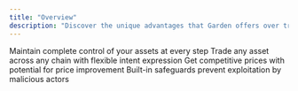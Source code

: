 ```yaml
---
title: "Overview"
description: "Discover the unique advantages that Garden offers over traditional bridge solutions."
---
```


<CardGroup cols={2}>
  <Card title="No custody risk" href="/home/fundamentals/benefits/no-custody-risk">
    Maintain complete control of your assets at every step
  </Card>
  <Card title="Broad chain coverage" href="/home/fundamentals/benefits/broad-chain-coverage">
    Trade any asset across any chain with flexible intent expression
  </Card>
  <Card title="Better prices" href="/home/fundamentals/benefits/better-prices">
    Get competitive prices with potential for price improvement
  </Card>
  <Card title="Free option protection" href="/home/fundamentals/benefits/free-option-protection">
    Built-in safeguards prevent exploitation by malicious actors
  </Card>
</CardGroup>
